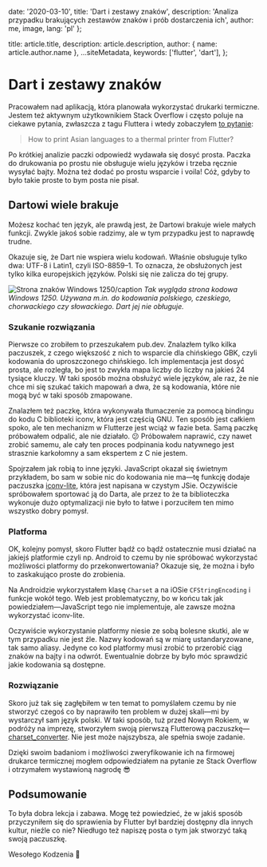 
  date: '2020-03-10',
  title: 'Dart i zestawy znaków',
  description:
    'Analiza przypadku brakujących zestawów znaków i prób dostarczenia ich',
  author: me,
  image,
  lang: 'pl'
};

  title: article.title,
  description: article.description,
  author: { name: article.author.name },
  ...siteMetadata,
  keywords: ['flutter', 'dart'],
};

# Dart i zestawy znaków

Pracowałem nad aplikacją, która planowała wykorzystać drukarki termiczne. Jestem też aktywnym użytkownikiem Stack Overflow i często poluje na ciekawe pytania, zwłaszcza z tagu Fluttera i wtedy zobaczyłem [to pytanie](https://stackoverflow.com/q/59475607/4698611):
 
> How to print Asian languages to a thermal printer from Flutter?
 
Po krótkiej analizie paczki odpowiedź wydawała się dosyć prosta. Paczka do drukowania po prostu nie obsługuje wielu języków i trzeba ręcznie wysyłać bajty. Można też dodać po prostu wsparcie i voila! Cóż, gdyby to było takie proste to bym posta nie pisał.
 
## Dartowi wiele brakuje
Możesz kochać ten język, ale prawdą jest, że Dartowi brakuje wiele małych funkcji. Zwykle jakoś sobie radzimy, ale w tym przypadku jest to naprawdę trudne.
 
Okazuje się, że Dart nie wspiera wielu kodowań. Właśnie obsługuje tylko dwa: UTF-8 i Latin1, czyli ISO-8859–1. To oznacza, że obsłużonych jest tylko kilka europejskich języków. Polski się nie zalicza do tej grupy.

![Strona znaków Windows 1250/caption](./windows1250.png)
*Tak wygląda strona kodowa Windows 1250. Używana m.in. do kodowania polskiego, czeskiego, chorwackiego czy słowackiego. Dart jej nie obługuje.*
 
### Szukanie rozwiązania
Pierwsze co zrobiłem to przeszukałem pub.dev. Znalazłem tylko kilka paczuszek, z czego większość z nich to wsparcie dla chińskiego GBK, czyli kodowania do uproszczonego chińskiego. Ich implementacja jest dosyć prosta, ale rozległa, bo jest to zwykła mapa liczby do liczby na jakieś 24 tysiące kluczy. W taki sposób można obsłużyć wiele języków, ale raz, że nie chce mi się szukać takich mapowań a dwa, że są kodowania, które nie mogą być w taki sposób zmapowane.
 
Znalazłem też paczkę, która wykonywała tłumaczenie za pomocą bindingu do kodu C biblioteki iconv, która jest częścią GNU. Ten sposób jest całkiem spoko, ale ten mechanizm w Flutterze jest wciąż w fazie beta. Samą paczkę próbowałem odpalić, ale nie działało. 😕 Próbowałem naprawić, czy nawet zrobić samemu, ale cały ten proces podpinania kodu natywnego jest strasznie karkołomny a sam ekspertem z C nie jestem.
 
Spojrzałem jak robią to inne języki. JavaScript okazał się świetnym przykładem, bo sam w sobie nic do kodowania nie ma—tę funkcję dodaje paczuszka [iconv-lite](https://www.npmjs.com/package/iconv-lite), która jest napisana w czystym JSie. Oczywiście spróbowałem sportować ją do Darta, ale przez to że ta biblioteczka wykonuje dużo optymalizacji nie było to łatwe i porzuciłem ten mimo wszystko dobry pomysł.
 
### Platforma
OK, kolejny pomysł, skoro Flutter bądź co bądź ostatecznie musi działać na jakiejś platformie czyli np. Android to czemu by nie spróbować wykorzystać możliwości platformy do przekonwertowania? Okazuje się, że można i było to zaskakująco proste do zrobienia.
 
Na Androidzie wykorzystałem klasę `Charset` a na iOSie `CFStringEncoding` i funkcje wokół tego. Web jest problematyczny, bo w końcu tak jak powiedziałem—JavaScript tego nie implementuje, ale zawsze można wykorzystać iconv-lite.
 
Oczywiście wykorzystanie platformy niesie ze sobą bolesne skutki, ale w tym przypadku nie jest źle. Nazwy kodowań są w miarę ustandaryzowane, tak samo aliasy. Jedyne co kod platformy musi zrobić to przerobić ciąg znaków na bajty i na odwrót. Ewentualnie dobrze by było móc sprawdzić jakie kodowania są dostępne.
 
### Rozwiązanie
Skoro już tak się zagłębiłem w ten temat to pomyślałem czemu by nie stworzyć czegoś co by naprawiło ten problem w dużej skali—mi by wystarczył sam język polski. W taki sposób, tuż przed Nowym Rokiem, w podróży na imprezę, stworzyłem swoją pierwszą Flutterową paczuszkę—[charset_converter](https://pub.dev/packages/charset_converter). Nie jest może najszybsza, ale spełnia swoje zadanie.
 
Dzięki swoim badaniom i możliwości zweryfikowanie ich na firmowej drukarce termicznej mogłem odpowiedziałem na pytanie ze Stack Overflow i otrzymałem wystawioną nagrodę 😎
 
## Podsumowanie
To była dobra lekcja i zabawa. Mogę też powiedzieć, że w jakiś sposób przyczyniłem się do sprawienia by Flutter był bardziej dostępny dla innych kultur, nieźle co nie? Niedługo też napiszę posta o tym jak stworzyć taką swoją paczuszkę.
 
Wesołego Kodzenia 💙



